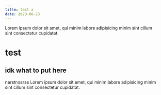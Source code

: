 ```yaml
---
title: test a
date: 2023-06-23
---
```

Lorem ipsum dolor sit amet, qui minim labore adipisicing minim sint cillum sint consectetur cupidatat.

# test

## idk what to put here

narstnoarse Lorem ipsum dolor sit amet, qui minim labore adipisicing minim sint cillum sint consectetur cupidatat.
